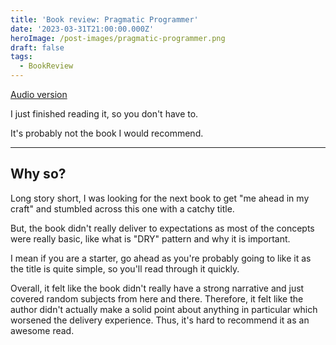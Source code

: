 ```yaml
---
title: 'Book review: Pragmatic Programmer'
date: '2023-03-31T21:00:00.000Z'
heroImage: /post-images/pragmatic-programmer.png
draft: false
tags:
  - BookReview
---
```


[Audio version](https://voca.ro/1opyN12TAd5p)

I just finished reading it, so you don't have to.

It's probably not the book I would recommend.

***

## Why so?

Long story short, I was looking for the next book to get "me ahead in my craft" and stumbled across this one with a catchy title.

But, the book didn't really deliver to expectations as most of the concepts were really basic, like what is "DRY" pattern and why it is important.

I mean if you are a starter, go ahead as you're probably going to like it as the title is quite simple, so you'll read through it quickly.

Overall, it felt like the book didn't really have a strong narrative and just covered random subjects from here and there. Therefore, it felt like the author didn't actually make a solid point about anything in particular which worsened the delivery experience. Thus, it's hard to recommend it as an awesome read.
